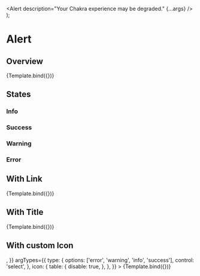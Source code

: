 

<Meta title="Components/Feedback/Alert" component={Alert} />

  <Alert description="Your Chakra experience may be degraded." {...args} />
);

# Alert

## Overview

<Canvas>
  <Story
    name="Overview"
    args={{
      type: 'info',
    }}
    argTypes={{
      type: {
        options: ['error', 'warning', 'info', 'success'],
        control: 'select',
      },
    }}
  >
    {Template.bind({})}
  </Story>
</Canvas>

<ArgsTable story="Overview" />

## States

### Info

<Canvas>
  <Story id="components-feedback-alert-states--info" />
</Canvas>

### Success

<Canvas>
  <Story id="components-feedback-alert-states--success" />
</Canvas>

### Warning

<Canvas>
  <Story id="components-feedback-alert-states--warning" />
</Canvas>

### Error

<Canvas>
  <Story id="components-feedback-alert-states--error" />
</Canvas>

## With Link

<Canvas>
  <Story
    name="With Link"
    args={{
      type: 'info',
      link: {
        url: 'https://www.autoscout24.ch/de',
        text: 'Link',
      },
    }}
    argTypes={{
      type: {
        options: ['error', 'warning', 'info', 'success'],
        control: 'select',
      },
    }}
  >
    {Template.bind({})}
  </Story>
</Canvas>

<ArgsTable story="With Link" />

## With Title

<Canvas>
  <Story
    name="With Title"
    args={{
      type: 'info',
      title: 'Your browser is outdated!',
    }}
    argTypes={{
      type: {
        options: ['error', 'warning', 'info', 'success'],
        control: 'select',
      },
    }}
  >
    {Template.bind({})}
  </Story>
</Canvas>

<ArgsTable story="With Title" />

## With custom Icon

<Canvas>
  <Story
    name="With custom Icon"
    args={{
      type: 'error',
      title: 'Your browser is outdated!',
      link: {
        url: 'https://www.autoscout24.ch/de',
        text: 'Link',
      },
      icon: <ErrorIcon />,
    }}
    argTypes={{
      type: {
        options: ['error', 'warning', 'info', 'success'],
        control: 'select',
      },
      icon: {
        table: {
          disable: true,
        },
      },
    }}
  >
    {Template.bind({})}
  </Story>
</Canvas>

<ArgsTable story="With custom Icon" />
